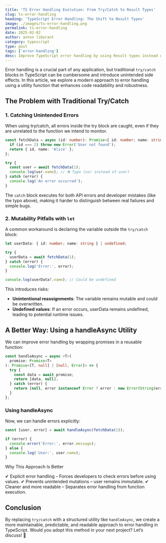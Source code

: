 ```yaml
---
title: 'TS Error Handling Evolution: From Try/Catch to Result Types'
slug: ts-error-handling
heading: 'TypeScript Error Handling: The Shift to Result Types'
image: ./images/ts-error-handling.png
permalink: ts-error-handling
date: 2025-02-02
author: anton liberant
category: typescript
type: post
tags: ['error-handling']
desc: Improve TypeScript error handling by using Result types instead of try/catch. Achieve clearer, safer code with explicit error cases and better type safety.
---
```


Error handling is a crucial part of any application, but traditional `try/catch` blocks in TypeScript can be cumbersome and introduce unintended side effects. In this article, we explore a modern approach to error handling using a utility function that enhances code readability and robustness.

## The Problem with Traditional Try/Catch

### 1. Catching Unintended Errors

When using try/catch, all errors inside the try block are caught, even if they are unrelated to the function we intend to monitor.

```ts
const fetchData = async (id: number): Promise<{ id: number; name: string }> => {
  if (id === 2) throw new Error('User not found');
  return { id, name: 'Alice' };
};

try {
  const user = await fetchData(1);
  console.log(usr.name); // ❌ Typo (usr instead of user)
} catch (error) {
  console.log('An error occurred');
}
```

The `catch` block executes for both API errors and developer mistakes (like the typo above), making it harder to distinguish between real failures and simple bugs.

### 2. Mutability Pitfalls with `let`

A common workaround is declaring the variable outside the `try/catch` block:

```ts
let userData: { id: number; name: string } | undefined;

try {
  userData = await fetchData(1);
} catch (error) {
  console.log('Error:', error);
}

console.log(userData?.name); // Could be undefined
```

This introduces risks:

- **Unintentional reassignments**: The variable remains mutable and could be overwritten.
- **Undefined values**: If an error occurs, userData remains undefined, leading to potential runtime issues.

## A Better Way: Using a handleAsync Utility

We can improve error handling by wrapping promises in a reusable function:

```ts
const handleAsync = async <T>(
  promise: Promise<T>
): Promise<[T, null] | [null, Error]> => {
  try {
    const data = await promise;
    return [data, null];
  } catch (error) {
    return [null, error instanceof Error ? error : new Error(String(error))];
  }
};
```

### Using handleAsync

Now, we can handle errors explicitly:

```ts
const [user, error] = await handleAsync(fetchData(1));

if (error) {
  console.error('Error:', error.message);
} else {
  console.log('User:', user.name);
}
```

Why This Approach Is Better

✔ Explicit error handling – Forces developers to check errors before using values.
✔ Prevents unintended mutations – user remains immutable.
✔ Cleaner and more readable – Separates error handling from function execution.

## Conclusion

By replacing `try/catch` with a structured utility like `handleAsync`, we create a more maintainable, predictable, and readable approach to error handling in TypeScript. Would you adopt this method in your next project? Let’s discuss! 🚀
